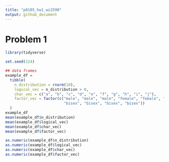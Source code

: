 ```yaml
---
title: "p8105_hw1_wz2590"
output: github_document
---
```




# Problem 1


```r
library(tidyverse)

set.seed(124)

## data frames
example_df = 
  tibble(
    n_distribution = rnorm(10),
    logical_vec = n_distribution > 0,
    char_vec = c("a", "b", "c", "d", "e", "f", "g", "h", "i", "j"),
    factor_vec = factor(c("male", "male", "male", "female", "female", "female", 
                          "bisex", "bisex", "bisex", "bisex"))
  )
example_df
mean(example_df$n_distribution)
mean(example_df$logical_vec)
mean(example_df$char_vec)
mean(example_df$factor_vec)
```

```r
as.numeric(example_df$n_distribution)
as.numeric(example_df$logical_vec)
as.numeric(example_df$char_vec)
as.numeric(example_df$factor_vec)
```




